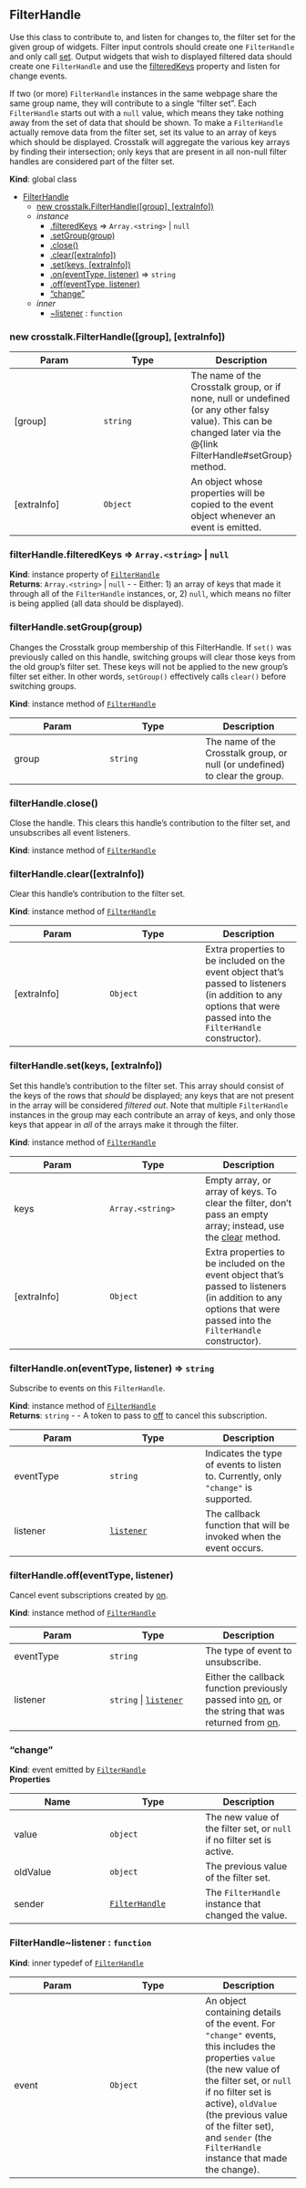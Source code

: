 <a name="FilterHandle"></a>

## FilterHandle
Use this class to contribute to, and listen for changes to, the filter set
for the given group of widgets. Filter input controls should create one
`FilterHandle` and only call [set](#FilterHandle+set). Output widgets that
wish to displayed filtered data should create one `FilterHandle` and use
the [filteredKeys](#FilterHandle+filteredKeys) property and listen for change
events.

If two (or more) `FilterHandle` instances in the same webpage share the
same group name, they will contribute to a single "filter set". Each
`FilterHandle` starts out with a `null` value, which means they take
nothing away from the set of data that should be shown. To make a
`FilterHandle` actually remove data from the filter set, set its value to
an array of keys which should be displayed. Crosstalk will aggregate the
various key arrays by finding their intersection; only keys that are
present in all non-null filter handles are considered part of the filter
set.

**Kind**: global class  

* [FilterHandle](#FilterHandle)
    * [new crosstalk.FilterHandle([group], [extraInfo])](#new_FilterHandle_new)
    * _instance_
        * [.filteredKeys](#FilterHandle+filteredKeys) ⇒ <code>Array.&lt;string&gt;</code> &#124; <code>null</code>
        * [.setGroup(group)](#FilterHandle+setGroup)
        * [.close()](#FilterHandle+close)
        * [.clear([extraInfo])](#FilterHandle+clear)
        * [.set(keys, [extraInfo])](#FilterHandle+set)
        * [.on(eventType, listener)](#FilterHandle+on) ⇒ <code>string</code>
        * [.off(eventType, listener)](#FilterHandle+off)
        * ["change"](#FilterHandle+event_change)
    * _inner_
        * [~listener](#FilterHandle..listener) : <code>function</code>

<a name="new_FilterHandle_new"></a>

### new crosstalk.FilterHandle([group], [extraInfo])

| Param | Type | Description |
| ------------- | ------------- | ------------- |
| [group] | <code>string</code> | The name of the Crosstalk group, or if none,   null or undefined (or any other falsy value). This can be changed later   via the @{link FilterHandle#setGroup} method. |
| [extraInfo] | <code>Object</code> | An object whose properties will be copied to   the event object whenever an event is emitted. |

<a name="FilterHandle+filteredKeys"></a>

### filterHandle.filteredKeys ⇒ <code>Array.&lt;string&gt;</code> &#124; <code>null</code>
**Kind**: instance property of <code>[FilterHandle](#FilterHandle)</code>  
**Returns**: <code>Array.&lt;string&gt;</code> &#124; <code>null</code> - - Either: 1) an array of keys that made it through
  all of the `FilterHandle` instances, or, 2) `null`, which means no filter
  is being applied (all data should be displayed).  
<a name="FilterHandle+setGroup"></a>

### filterHandle.setGroup(group)
Changes the Crosstalk group membership of this FilterHandle. If `set()` was
previously called on this handle, switching groups will clear those keys
from the old group's filter set. These keys will not be applied to the new
group's filter set either. In other words, `setGroup()` effectively calls
`clear()` before switching groups.

**Kind**: instance method of <code>[FilterHandle](#FilterHandle)</code>  

| Param | Type | Description |
| ------------- | ------------- | ------------- |
| group | <code>string</code> | The name of the Crosstalk group, or null (or   undefined) to clear the group. |

<a name="FilterHandle+close"></a>

### filterHandle.close()
Close the handle. This clears this handle's contribution to the filter set,
and unsubscribes all event listeners.

**Kind**: instance method of <code>[FilterHandle](#FilterHandle)</code>  
<a name="FilterHandle+clear"></a>

### filterHandle.clear([extraInfo])
Clear this handle's contribution to the filter set.

**Kind**: instance method of <code>[FilterHandle](#FilterHandle)</code>  

| Param | Type | Description |
| ------------- | ------------- | ------------- |
| [extraInfo] | <code>Object</code> | Extra properties to be included on the event   object that's passed to listeners (in addition to any options that were   passed into the `FilterHandle` constructor). |

<a name="FilterHandle+set"></a>

### filterHandle.set(keys, [extraInfo])
Set this handle's contribution to the filter set. This array should consist
of the keys of the rows that _should_ be displayed; any keys that are not
present in the array will be considered _filtered out_. Note that multiple
`FilterHandle` instances in the group may each contribute an array of keys,
and only those keys that appear in _all_ of the arrays make it through the
filter.

**Kind**: instance method of <code>[FilterHandle](#FilterHandle)</code>  

| Param | Type | Description |
| ------------- | ------------- | ------------- |
| keys | <code>Array.&lt;string&gt;</code> | Empty array, or array of keys. To clear the   filter, don't pass an empty array; instead, use the   [clear](#FilterHandle+clear) method. |
| [extraInfo] | <code>Object</code> | Extra properties to be included on the event   object that's passed to listeners (in addition to any options that were   passed into the `FilterHandle` constructor). |

<a name="FilterHandle+on"></a>

### filterHandle.on(eventType, listener) ⇒ <code>string</code>
Subscribe to events on this `FilterHandle`.

**Kind**: instance method of <code>[FilterHandle](#FilterHandle)</code>  
**Returns**: <code>string</code> - - A token to pass to [off](#FilterHandle+off) to cancel
  this subscription.  

| Param | Type | Description |
| ------------- | ------------- | ------------- |
| eventType | <code>string</code> | Indicates the type of events to listen to.   Currently, only `"change"` is supported. |
| listener | <code>[listener](#FilterHandle..listener)</code> | The callback function that   will be invoked when the event occurs. |

<a name="FilterHandle+off"></a>

### filterHandle.off(eventType, listener)
Cancel event subscriptions created by [on](#FilterHandle+on).

**Kind**: instance method of <code>[FilterHandle](#FilterHandle)</code>  

| Param | Type | Description |
| ------------- | ------------- | ------------- |
| eventType | <code>string</code> | The type of event to unsubscribe. |
| listener | <code>string</code> &#124; <code>[listener](#FilterHandle..listener)</code> | Either the callback   function previously passed into [on](#FilterHandle+on), or the   string that was returned from [on](#FilterHandle+on). |

<a name="FilterHandle+event_change"></a>

### "change"
**Kind**: event emitted by <code>[FilterHandle](#FilterHandle)</code>  
**Properties**

| Name | Type | Description |
| ------------- | ------------- | ------------- |
| value | <code>object</code> | The new value of the filter set, or `null`   if no filter set is active. |
| oldValue | <code>object</code> | The previous value of the filter set. |
| sender | <code>[FilterHandle](#FilterHandle)</code> | The `FilterHandle` instance that   changed the value. |

<a name="FilterHandle..listener"></a>

### FilterHandle~listener : <code>function</code>
**Kind**: inner typedef of <code>[FilterHandle](#FilterHandle)</code>  

| Param | Type | Description |
| ------------- | ------------- | ------------- |
| event | <code>Object</code> | An object containing details of the event. For   `"change"` events, this includes the properties `value` (the new   value of the filter set, or `null` if no filter set is active),   `oldValue` (the previous value of the filter set), and `sender` (the   `FilterHandle` instance that made the change). |

